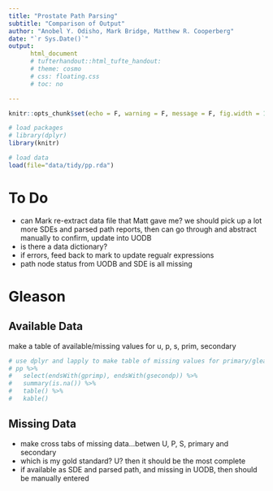 ```yaml
---
title: "Prostate Path Parsing"
subtitle: "Comparison of Output"
author: "Anobel Y. Odisho, Mark Bridge, Matthew R. Cooperberg"
date: "`r Sys.Date()`"
output:
      html_document
      # tufterhandout::html_tufte_handout:
      # theme: cosmo
      # css: floating.css
      # toc: no

---
```


```r
knitr::opts_chunk$set(echo = F, warning = F, message = F, fig.width = 12, cache = F)
```


```r
# load packages
# library(dplyr)
library(knitr)

# load data
load(file="data/tidy/pp.rda")

```

# To Do
- can Mark re-extract data file that Matt gave me? we should pick up a lot more SDEs and parsed path reports, then can go through and abstract manually to confirm, update into UODB
- is there a data dictionary?
- if errors, feed back to mark to update regualr expressions
- path node status from UODB and SDE is all missing

# Gleason

## Available Data

make a table of available/missing values for u, p, s, prim, secondary

```r
# use dplyr and lapply to make table of missing values for primary/gleason by all u, p, s
# pp %>%
#   select(endsWith(gprimp), endsWith(gsecondp)) %>%
#   summary(is.na()) %>%
#   table() %>%
#   kable()

```

## Missing Data
- make cross tabs of missing data...betwen U, P, S, primary and secondary
- which is my gold standard? U? then it should be the most complete
- if available as SDE and parsed path, and missing in UODB, then should be manually entered

```r


```